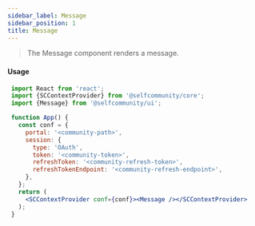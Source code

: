 ```yaml
---
sidebar_label: Message
sidebar_position: 1
title: Message
---
```


> The Message component renders a message.


<Logged><Message/></Logged>

#### Usage

```jsx
 import React from 'react';
 import {SCContextProvider} from '@selfcommunity/core';
 import {Message} from '@selfcommunity/ui';

 function App() {
   const conf = {
     portal: '<community-path>',
     session: {
       type: 'OAuth',
       token: '<community-token>',
       refreshToken: '<community-refresh-token>',
       refreshTokenEndpoint: '<community-refresh-endpoint>',
     },
   };
   return (
     <SCContextProvider conf={conf}><Message /></SCContextProvider>
   );
 }
```